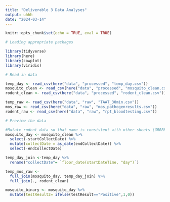 ```yaml
---
title: "Deliverable 3 Data Analyses"
output: uhhh
date: "2024-03-14"
---
```

```r
knitr::opts_chunk$set(echo = TRUE, eval = TRUE)
```

```r
# Loading appropriate packages

library(tidyverse)
library(here)
library(cowplot)
library(viridis)
```

```r
# Read in data

temp_day <- read_csv(here("data", "processed", "temp_day.csv"))
mosquito_clean <- read_csv(here("data", "processed", "mosquito_clean.csv"))
rodent_clean <- read_csv(here("data", "processed", "rodent_clean.csv"))

temp_raw <- read_csv(here("data", "raw", "TAAT_30min.csv"))
mos_raw <- read_csv(here("data", "raw", "mos_pathogenresults.csv"))
rodent_raw <- read_csv(here("data", "raw", "rpt_bloodtesting.csv"))

# Preview the data
```

```r
#Mutate rodent data so that name is consistent with other sheets (GRRRRRR)
mosquito_day <- mosquito_clean %>% 
  select(-startCollectDate) %>% 
  mutate(collectDate = as_date(endCollectDate)) %>% 
  select(-endCollectDate) 

temp_day_join <-temp_day %>% 
  rename("collectDate"= `floor_date(startDateTime, "day")`)

temp_mos_raw <-
  full_join(mosquito_day, temp_day_join) %>% 
  full_join(., rodent_clean)

```

```r
mosquito_binary <- mosquito_day %>% 
  mutate(testResult2= ifelse(testResult=="Positive",1,0))
```

